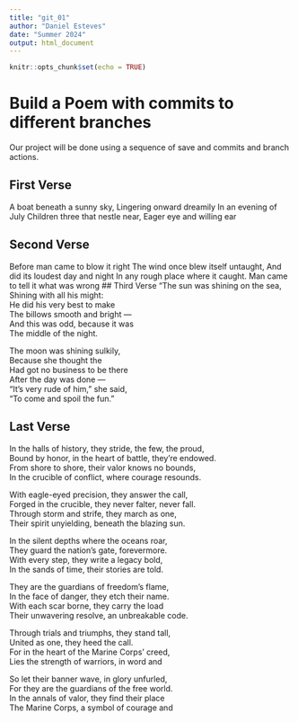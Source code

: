 ```yaml
---
title: "git_01"
author: "Daniel Esteves"
date: "Summer 2024"
output: html_document
---
```


```r
knitr::opts_chunk$set(echo = TRUE)
```
# Build a Poem with commits to different branches
Our project will be done using a sequence of save and commits and branch actions.
<!-- Do not modify or change any text in "!--" bracketed areas such as this --- these are instructions to
you, if you change any of this the git program will notice it and compromise your git merging strategy !-->

## First Verse 
<!--Put the first five lines of a poem by Lewis Carrol in this section!-->
A boat beneath a sunny sky,
Lingering onward dreamily
In an evening of July 
Children three that nestle near,
Eager eye and willing ear

## Second Verse
<!--Put the first five lines of a poem by Robert Frost here!-->
Before man came to blow it right
     The wind once blew itself untaught,
And did its loudest day and night
     In any rough place where it caught.
 Man came to tell it what was wrong
## Third Verse
<!--Put the first two verses of The Walrus and the Carpenter here!-->
"The sun was shining on the sea,  
      Shining with all his might:  
He did his very best to make  
      The billows smooth and bright —  
And this was odd, because it was  
      The middle of the night.  

The moon was shining sulkily,  
      Because she thought the   
Had got no business to be there  
      After the day was done —  
"It's very rude of him," she said,  
      "To come and spoil the fun."  

## Last Verse
<!--Put a short poem you created using chatGPT of 20 to 30 lines,here!-->
In the halls of history, they stride, the few, the proud,  
Bound by honor, in the heart of battle, they're endowed.  
From shore to shore, their valor knows no bounds,  
In the crucible of conflict, where courage resounds.  

With eagle-eyed precision, they answer the call,  
Forged in the crucible, they never falter, never fall.  
Through storm and strife, they march as one,  
Their spirit unyielding, beneath the blazing sun.  

In the silent depths where the oceans roar,  
They guard the nation's gate, forevermore.  
With every step, they write a legacy bold,  
In the sands of time, their stories are told.  

They are the guardians of freedom's flame,  
In the face of danger, they etch their name.  
With each scar borne, they carry the load  
Their unwavering resolve, an unbreakable code.  

Through trials and triumphs, they stand tall,  
United as one, they heed the call.   
For in the heart of the Marine Corps' creed,  
Lies the strength of warriors, in word and   

So let their banner wave, in glory unfurled,  
For they are the guardians of the free world.  
In the annals of valor, they find their place  
The Marine Corps, a symbol of courage and    
